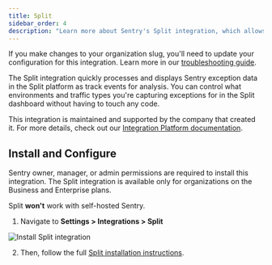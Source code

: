 ```yaml
---
title: Split
sidebar_order: 4
description: "Learn more about Sentry's Split integration, which allows you to use Sentry data in your Split analyses."
---
```


<Alert level="warning">

If you make changes to your organization slug, you'll need to update your configuration for this integration. Learn more in our [troubleshooting guide](/organization/integrations/troubleshooting).

</Alert>

The Split integration quickly processes and displays Sentry exception data in the Split platform as track events for analysis. You can control what environments and traffic types you're capturing exceptions for in the Split dashboard without having to touch any code.

This integration is maintained and supported by the company that created it. For more details, check out our [Integration Platform documentation](/organization/integrations/integration-platform/).

## Install and Configure

<Alert>

Sentry owner, manager, or admin permissions are required to install this integration. The Split integration is available only for organizations on the Business and Enterprise plans.

Split **won't** work with self-hosted Sentry.

</Alert>

1. Navigate to **Settings > Integrations > Split**

![Install Split integration](./img/split.png)

2. Then, follow the full [Split installation instructions](https://help.split.io/hc/en-us/articles/360029879431).
